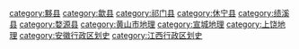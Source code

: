 {{Catnav|頁面分類|各種主題的頁面分類|依中国各省来作的分类|中国各地历史|安徽歷史}}

[[category:黟县|category:黟县]]
[[category:歙县|category:歙县]]
[[category:祁门县|category:祁门县]]
[[category:休宁县|category:休宁县]]
[[category:绩溪县|category:绩溪县]]
[[category:婺源县|category:婺源县]]
[[category:黄山市地理|category:黄山市地理]]
[[category:宣城地理|category:宣城地理]]
[[category:上饶地理|category:上饶地理]]
[[category:安徽行政区划史|category:安徽行政区划史]]
[[category:江西行政区划史|category:江西行政区划史]]
